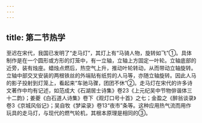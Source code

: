 ```yaml
---
---
---
```

title: 第二节热学
---



至迟在宋代，我国已发明了“走马灯”，其灯上有“马骑人物，旋转如飞”①。具体制作是在一个圆形或方形的灯笼中，有一立轴，立轴上方固定一叶轮。立轴底部的近旁，装有烛座。蜡烛点燃后，热空气上升，推动叶轮转动，从而带动立轴旋转。立轴中部交叉安装的两根铁丝的外端贴有纸剪的人马等，亦随立轴旋转。因此人马的影子投射到灯笼上，看起来“车驰马骤，团团不休”②。走马灯在宋代的许多诗文著作中均有记述，如范成大《石湖居士诗集》卷23《上元纪吴中节物俳谐体三十二韵》；姜夔《白石道人诗集》卷下《观灯口号十首》之七；金盈之《醉翁谈录》卷3《京城风俗记》；吴自牧《梦粱录》卷13“夜市”条等。这种应用热气流而用作玩具的走马灯，与现代的燃气轮机，其根本原理是相同的③。